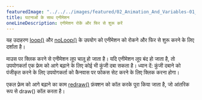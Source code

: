 ---
featuredImage: "../../../images/featured/02_Animation_And_Variables-01_Animation_With_Events-thumbnail.png"
title: घटनाओं के साथ एनीमेशन
oneLineDescription: एनीमेशन रोकें और फिर से शुरू करें
---

यह उदाहरण <a href='https://p5js.org/reference/p5/loop'>loop()</a> और <a href='https://p5js.org/reference/p5/noLoop'>noLoop()</a> के उपयोग को एनीमेशन को रोकने और फिर से शुरू करने के लिए दर्शाता है।

माउस पर क्लिक करने से एनीमेशन लूप चालू हो जाता है। यदि एनीमेशन लूप बंद हो जाता है, तो उपयोगकर्ता एक फ्रेम को आगे बढ़ाने के लिए कोई भी कुंजी दबा सकता है। ध्यान दें: कुंजी दबाने को पंजीकृत करने के लिए उपयोगकर्ता को कैनवास पर फोकस सेट करने के लिए क्लिक करना होगा।

एकल फ़्रेम को आगे बढ़ाने का काम <a href='https://p5js.org/reference/p5/redraw'>redraw()</a> फ़ंक्शन को कॉल करके पूरा किया जाता है, जो आंतरिक रूप से draw() कॉल करता है।
